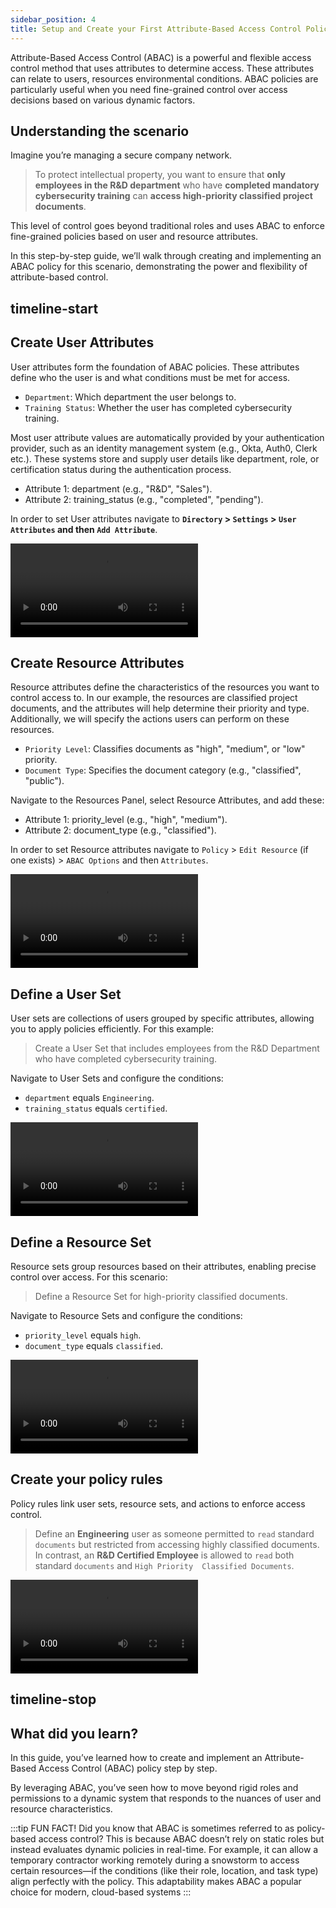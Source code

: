 ```yaml
---
sidebar_position: 4
title: Setup and Create your First Attribute-Based Access Control Policy
---
```


Attribute-Based Access Control (ABAC) is a powerful and flexible access control method that uses
attributes to determine access. These attributes can relate to users, resources environmental
conditions. ABAC policies are particularly useful when you need fine-grained control over access
decisions based on various dynamic factors.


## Understanding the scenario

Imagine you’re managing a secure company network.

> To protect intellectual property, you want to ensure that **only employees in the R&D department** who have **completed mandatory
> cybersecurity training** can **access high-priority classified project documents**.

This level of control goes beyond traditional
roles and uses ABAC to enforce fine-grained policies based on user and resource attributes.

In this step-by-step guide, we’ll walk through creating and implementing an ABAC policy for this
scenario, demonstrating the power and flexibility of attribute-based control.

## timeline-start

## Create User Attributes

User attributes form the foundation of ABAC policies. These attributes define who the user is and
what conditions must be met for access.

- `Department`: Which department the user belongs to.
- `Training Status`: Whether the user has completed cybersecurity training.

Most user attribute values are automatically provided by your authentication provider, such as an
identity management system (e.g., Okta, Auth0, Clerk etc.). These systems store and supply user
details like department, role, or certification status during the authentication process.

- Attribute 1: department (e.g., "R&D", "Sales").
- Attribute 2: training_status (e.g., "completed", "pending").

In order to set User attributes navigate to **`Directory` > `Settings` >
`User Attributes` and then `Add Attribute`**.

<video controls autoPlay loop>
  <source src={addUserAttributes} />
</video>

## Create Resource Attributes

Resource attributes define the characteristics of the resources you want to control access to.
In our example, the resources are classified project documents, and the attributes will help
determine their priority and type. Additionally, we will specify the actions users can perform on
these resources.

- `Priority Level`: Classifies documents as "high", "medium", or "low" priority.
- `Document Type`: Specifies the document category (e.g., "classified", "public").

Navigate to the Resources Panel, select Resource Attributes, and add these:

- Attribute 1: priority_level (e.g., "high", "medium").
- Attribute 2: document_type (e.g., "classified").

In order to set Resource attributes navigate to `Policy` > `Edit Resource` (if one exists) > `ABAC Options` and then `Attributes`.

<video controls autoPlay loop>
  <source src={addResourceAttributes} />
</video>

## Define a User Set

User sets are collections of users grouped by specific attributes, allowing you to apply policies efficiently. For this example:

> Create a User Set that includes employees from the R&D Department who have completed cybersecurity training.

Navigate to User Sets and configure the conditions:

- `department` equals `Engineering`.
- `training_status` equals `certified`.

<video controls autoPlay loop>
  <source src={userSet} />
</video>

## Define a Resource Set

Resource sets group resources based on their attributes, enabling precise control over access. For this scenario:

> Define a Resource Set for high-priority classified documents.

Navigate to Resource Sets and configure the conditions:

- `priority_level` equals `high`.
- `document_type` equals `classified`.

<video controls autoPlay loop>
  <source src={resourceSet} />
</video>

## Create your policy rules

Policy rules link user sets, resource sets, and actions to enforce access control.

> Define an **Engineering** user as someone permitted to `read` standard `documents` but restricted from accessing highly
> classified documents. In contrast, an **R&D Certified Employee** is allowed to `read` both standard `documents` and `High Priority 
Classified Documents`.

<video controls autoPlay loop>
  <source src={settingPolicy} />
</video>

## timeline-stop

## What did you learn?

In this guide, you’ve learned how to create and implement an Attribute-Based Access Control (ABAC)
policy step by step.

By leveraging ABAC, you’ve seen how to move beyond rigid roles and permissions to a dynamic system
that responds to the nuances of user and resource characteristics.

:::tip FUN FACT!
Did you know that ABAC is sometimes referred to as policy-based access control? This is because
ABAC doesn’t rely on static roles but instead evaluates dynamic policies in real-time. For example,
it can allow a temporary contractor working remotely during a snowstorm to access certain
resources—if the conditions (like their role, location, and task type) align perfectly with the
policy. This adaptability makes ABAC a popular choice for modern, cloud-based systems
:::
